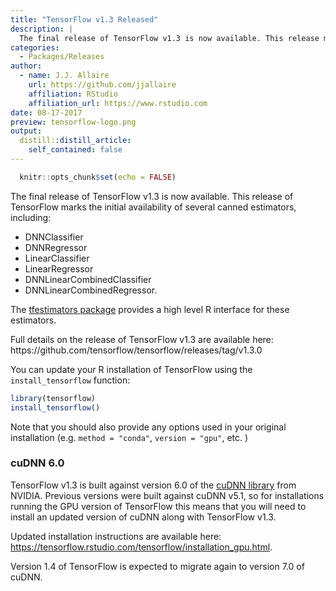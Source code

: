 ```yaml
---
title: "TensorFlow v1.3 Released"
description: |
  The final release of TensorFlow v1.3 is now available. This release marks the initial availability of several canned estimators including DNNClassifier and  DNNRegressor. 
categories:
  - Packages/Releases
author:
  - name: J.J. Allaire
    url: https://github.com/jjallaire
    affiliation: RStudio
    affiliation_url: https://www.rstudio.com
date: 08-17-2017
preview: tensorflow-logo.png
output:
  distill::distill_article:
    self_contained: false
---
```


```r
  knitr::opts_chunk$set(echo = FALSE)
```

The final release of TensorFlow v1.3 is now available. This release of TensorFlow marks the initial availability of several canned estimators, including:

- DNNClassifier
- DNNRegressor
- LinearClassifier
- LinearRegressor
- DNNLinearCombinedClassifier
- DNNLinearCombinedRegressor.

The [tfestimators package](https://tensorflow.rstudio.com/tfestimators) provides a high level R interface for these estimators.

Full details on the release of TensorFlow v1.3 are available here: https://github.com/tensorflow/tensorflow/releases/tag/v1.3.0

You can update your R installation of TensorFlow using the `install_tensorflow` function:

```r
library(tensorflow)
install_tensorflow()
```

Note that you should also provide any options used in your original installation (e.g. `method = "conda"`, `version = "gpu"`, etc. )

### cuDNN 6.0

TensorFlow v1.3 is built against version 6.0 of the [cuDNN library](https://developer.nvidia.com/cudnn) from NVIDIA. Previous versions were built against cuDNN v5.1, so for installations running the GPU version of TensorFlow this means that you will need to install an updated version of cuDNN along with TensorFlow v1.3.

Updated installation instructions are available here: [https://tensorflow.rstudio.com/tensorflow/installation_gpu.html](https://tensorflow.rstudio.com/tensorflow/articles/installation_gpu.html).

Version 1.4 of TensorFlow is expected to migrate again to version 7.0 of cuDNN. 

